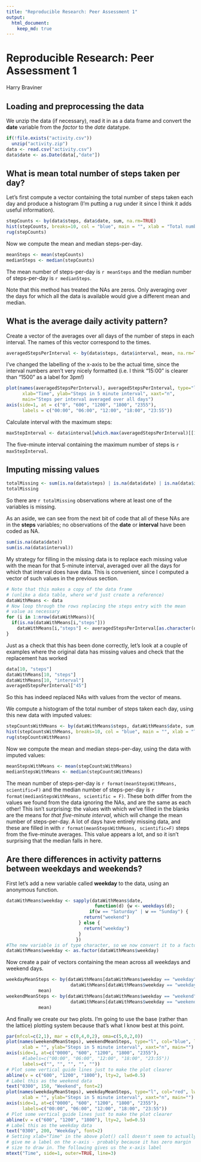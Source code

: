 ```yaml
---
title: "Reproducible Research: Peer Assessment 1"
output: 
  html_document:
    keep_md: true
---
```


Reproducible Research: Peer Assessment 1
========================================
Harry Braviner


## Loading and preprocessing the data

We unzip the data (if necessary), read it in as a data frame and convert the **date** variable from the *factor* to the *date* datatype.

```r
if(!file.exists("activity.csv"))
  unzip("activity.zip")
data <- read.csv("activity.csv")
data$date <- as.Date(data[,"date"])
```



## What is mean total number of steps taken per day?

Let's first compute a vector containing the total number of steps taken each day and produce a histogram (I'm putting a rug under it since I think it adds useful information).

```r
stepCounts <- by(data$steps, data$date, sum, na.rm=TRUE)
hist(stepCounts, breaks=10, col = "blue", main = "", xlab = "Total number of steps taken in a day")
rug(stepCounts)
```

Now we compute the mean and median steps-per-day.

```r
meanSteps <- mean(stepCounts)
medianSteps <- median(stepCounts)
```

The mean number of steps-per-day is `r meanSteps` and the median number of steps-per-day is `r medianSteps`.

Note that this method has treated the NAs are zeros. Only averaging over the days for which all the data is available would give a different mean and median.

## What is the average daily activity pattern?

Create a vector of the averages over all days of the number of steps in each interval.
The names of this vector correspond to the times.

```r
averagedStepsPerInterval <- by(data$steps, data$interval, mean, na.rm=TRUE, simplify=TRUE)
```

I've changed the labelling of the x-axis to be the actual time, since the interval numbers aren't very nicely formatted (i.e. I think "15:00" is clearer than "1500" as a label for 3pm!)

```r
plot(names(averagedStepsPerInterval), averagedStepsPerInterval, type="l", col="red",
      xlab="Time", ylab="Steps in 5 minute interval", xaxt="n",
      main="Steps per interval averaged over all days")
axis(side=1, at = c("0", "600", "1200", "1800", "2355"),
      labels = c("00:00", "06:00", "12:00", "18:00", "23:55"))
```

Calculate interval with the maximum steps:

```r
maxStepInterval <- data$interval[which.max(averagedStepsPerInterval)[[1]]]
```

The five-minute interval containing the maximum number of steps is `r maxStepInterval`.

## Imputing missing values

```r
totalMissing <- sum(is.na(data$steps) | is.na(data$date) | is.na(data$interval))
totalMissing
```
So there are `r totalMissing` observations where at least one of the variables is missing.

As an aside, we can see from the next bit of code that all of these NAs are in the **steps** variables;
no observations of the **date** or **interval** have been coded as NA.
```r
sum(is.na(data$date))
sum(is.na(data$interval))
```

My strategy for filling in the missing data is to replace each missing value with the mean for that 5-minute interval, averaged over all the days for which that interval does have data.
This is convenient, since I computed a vector of such values in the previous section.

```r
# Note that this makes a copy of the data frame
# (unlike a data table, where we'd just create a reference)
dataWithMeans <- data
# Now loop through the rows replacing the steps entry with the mean
# value as necessary
for (i in 1:nrow(dataWithMeans)){
  if(is.na(dataWithMeans[i,"steps"]))
    dataWithMeans[i,"steps"] <- averagedStepsPerInterval[as.character(dataWithMeans[i,"interval"])]
}
```

Just as a check that this has been done correctly, let's look at a couple of examples where the original data has missing values and check that the replacement has worked

```r
data[10, "steps"]
dataWithMeans[10, "steps"]
dataWithMeans[10, "interval"]
averagedStepsPerInterval["45"]
```
So this has indeed replaced NAs with values from the vector of means.

We compute a histogram of the total number of steps taken each day, using this new data with imputed values:
```r
stepCountsWithMeans <- by(dataWithMeans$steps, dataWithMeans$date, sum, na.rm=TRUE)
hist(stepCountsWithMeans, breaks=10, col = "blue", main = "", xlab = "Total number of steps taken in a day")
rug(stepCountsWithMeans)
```

Now we compute the mean and median steps-per-day, using the data with imputed values:

```r
meanStepsWithMeans <- mean(stepCountsWithMeans)
medianStepsWithMeans <- median(stepCountsWithMeans)
```

The mean number of steps-per-day is `r format(meanStepsWithMeans, scientific=F)` and the median number of steps-per-day is `r format(medianStepsWithMeans, scientific = F)`.
These both differ from the values we found from the data ignoring the NAs, and are the same as each other!
This isn't surprising: the values with which we've filled in the blanks are the means for *that five-minute interval*, which will change the mean number of steps-per-day.
A lot of days have entirely missing data, and these are filled in with `r format(meanStepsWithMeans, scientific=F)` steps from the five-minute averages.
This value appears a lot, and so it isn't surprising that the median falls in here.

## Are there differences in activity patterns between weekdays and weekends?

First let's add a new variable called **weekday** to the data, using an anonymous function.
```r
dataWithMeans$weekday <- sapply(dataWithMeans$date,
                                 function(d) {w <- weekdays(d);
				               if(w == "Saturday" | w == "Sunday") {
					         return("weekend")
					       } else {
					         return("weekday")
					       }
					      })
#The new variable is of type character, so we now convert it to a factor variable
dataWithMeans$weekday <- as.factor(dataWithMeans$weekday)
```

Now create a pair of vectors containing the mean across all weekdays and weekend days.
```r
weekdayMeanSteps <- by(dataWithMeans[dataWithMeans$weekday == "weekday", "steps"],
                        dataWithMeans[dataWithMeans$weekday == "weekday", "interval"],
			mean)
weekendMeanSteps <- by(dataWithMeans[dataWithMeans$weekday == "weekend", "steps"],
                        dataWithMeans[dataWithMeans$weekday == "weekend", "interval"],
			mean)
```

And finally we create our two plots.
I'm going to use the base (rather than the lattice) plotting system because that's what I know best at this point.
```r
par(mfcol=c(2,1), mar = c(0,4,0,2), oma=c(5,0,2,0))
plot(names(weekendMeanSteps), weekendMeanSteps, type="l", col="blue", lwd=2,
      xlab = "", ylab="Steps in 5 minute interval", xaxt="n", main="")
axis(side=1, at=c("0000", "600", "1200", "1800", "2355"),
      #labels=c("00:00", "06:00", "12:00", "18:00", "23:55"))
      labels=c("", "", "", "", ""))
# Plot some vertical guide lines just to make the plot clearer
abline(v = c("600", "1200", "1800"), lty=2, lwd=0.5)
# Label this as the weekend data
text("0300", 150, "Weekend", font=2)
plot(names(weekdayMeanSteps), weekdayMeanSteps, type="l", col="red", lwd=2,
      xlab = "", ylab="Steps in 5 minute interval", xaxt="n", main="")
axis(side=1, at=c("0000", "600", "1200", "1800", "2355"),
      labels=c("00:00", "06:00", "12:00", "18:00", "23:55"))
# Plot some vertical guide lines just to make the plot clearer
abline(v = c("600", "1200", "1800"), lty=2, lwd=0.5)
# Label this as the weekday data
text("0300", 200, "Weekday", font=2)
# Setting xlab="Time" in the above plot() call doesn't seem to actually
# give me a label on the x-axis - probably because it has zero margin
# size to draw in. The following gives us the x-axis label
mtext("Time", side=1, outer=TRUE, line=3)
```
